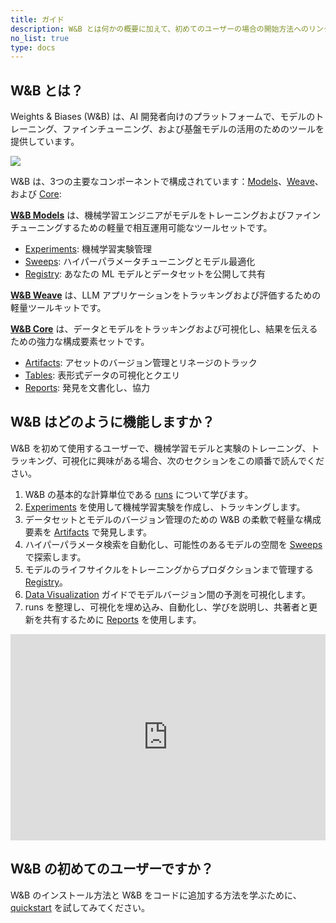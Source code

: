 ```yaml
---
title: ガイド
description: W&B とは何かの概要に加えて、初めてのユーザーの場合の開始方法へのリンクを提供します。
no_list: true
type: docs
---
```


## W&B とは？

Weights & Biases (W&B) は、AI 開発者向けのプラットフォームで、モデルのトレーニング、ファインチューニング、および基盤モデルの活用のためのツールを提供しています。

<Frame>
    <img src="/images/general/architecture.png"  />
</Frame>

W&B は、3つの主要なコンポーネントで構成されています：[Models](/ja/guides/models)、[Weave](https://wandb.github.io/weave/)、および [Core](/ja/models/core/):

**[W&B Models](/ja/models/)** は、機械学習エンジニアがモデルをトレーニングおよびファインチューニングするための軽量で相互運用可能なツールセットです。
- [Experiments](/ja/models/track/): 機械学習実験管理
- [Sweeps](/ja/models/sweeps/): ハイパーパラメータチューニングとモデル最適化
- [Registry](/ja/models/core/registry/): あなたの ML モデルとデータセットを公開して共有

**[W&B Weave](/ja/guides/weave/)** は、LLM アプリケーションをトラッキングおよび評価するための軽量ツールキットです。

**[W&B Core](/ja/models/core/)** は、データとモデルをトラッキングおよび可視化し、結果を伝えるための強力な構成要素セットです。
- [Artifacts](/ja/models/artifacts/): アセットのバージョン管理とリネージのトラック
- [Tables](/ja/models/tables/): 表形式データの可視化とクエリ
- [Reports](/ja/models/reports/): 発見を文書化し、協力

## W&B はどのように機能しますか？

W&B を初めて使用するユーザーで、機械学習モデルと実験のトレーニング、トラッキング、可視化に興味がある場合、次のセクションをこの順番で読んでください。

1. W&B の基本的な計算単位である [runs](/ja/models/runs/) について学びます。
2. [Experiments](/ja/models/track/) を使用して機械学習実験を作成し、トラッキングします。
3. データセットとモデルのバージョン管理のための W&B の柔軟で軽量な構成要素を [Artifacts](/ja/models/artifacts/) で発見します。
4. ハイパーパラメータ検索を自動化し、可能性のあるモデルの空間を [Sweeps](/ja/models/sweeps/) で探索します。
5. モデルのライフサイクルをトレーニングからプロダクションまで管理する [Registry](/ja/models/core/registry/)。
6. [Data Visualization](/ja/models/tables/) ガイドでモデルバージョン間の予測を可視化します。
7. runs を整理し、可視化を埋め込み、自動化し、学びを説明し、共著者と更新を共有するために [Reports](/ja/models/reports/) を使用します。

<iframe width="100%" height="330" src="https://www.youtube.com/embed/tHAFujRhZLA" title="Weights &amp; Biases End-to-End Demo" frameborder="0" allow="accelerometer; autoplay; clipboard-write; encrypted-media; gyroscope; picture-in-picture; web-share" allowfullscreen></iframe>

## W&B の初めてのユーザーですか？

W&B のインストール方法と W&B をコードに追加する方法を学ぶために、[quickstart](/ja/quickstart/) を試してみてください。